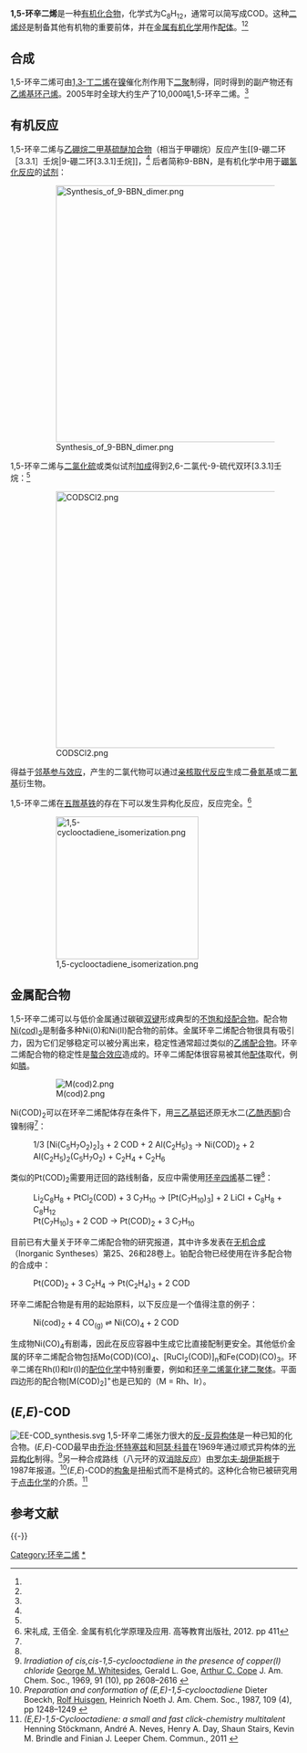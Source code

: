 {{chembox
| Watchedfields = changed
| verifiedrevid = 401758250
|   Name = 1,5-环辛二烯
|   ImageFile = 1,5-Cyclooctadiene.svg
|   ImageSize = 120px
|   ImageName = Skeletal formula of 1,5-cyclooctadiene
|   ImageFile2 = 1,5-cyclooctadiene-ED-3D-balls.png
|   ImageSize2 = 
|   ImageName2 = Ball-and-stick model of 1,5-cyclooctadiene
| Section1 = {{Chembox Identifiers
|   SMILES = C\1=C\CC/C=C\CC/1
| StdInChI_Ref = {{stdinchicite|correct|chemspider}}
| StdInChI = 1S/C8H12/c1-2-4-6-8-7-5-3-1/h1-2,7-8H,3-6H2/b2-1-,8-7-
| CASNo = 111-78-4
|    CASNo_Ref = {{cascite|correct|CAS}}
|   ChemSpiderID_Ref = {{chemspidercite|correct|chemspider}}
| ChemSpiderID = 74815
|   EC-number = 203-907-1
|   InChI = 1/C8H12/c1-2-4-6-8-7-5-3-1/h1-2,7-8H,3-6H2/b2-1-,8-7-
|   InChIKey = VYXHVRARDIDEHS-QGTKBVGQBM
|   StdInChIKey_Ref = {{stdinchicite|correct|chemspider}}
| StdInChIKey = VYXHVRARDIDEHS-QGTKBVGQSA-N
  }}
| Section2 = {{Chembox Properties
|   C = 8
|   H = 12
|   Appearance = 澄清无色液体
|   Density = 0.882 g cm<sup>−3</sup>（液态）
|   Solubility = -
|   MeltingPtC = -69.5
|   BoilingPtC = 151
  }}
}}

'''1,5-环辛二烯'''是一种[[有机化合物|有机化合物]]，化学式为C<sub>8</sub>H<sub>12</sub>，通常可以简写成COD。这种[[二烯烃|二烯烃]]是制备其他有机物的重要前体，并在[[金属有机化学|金属有机化学]]用作[[配体|配体]]。<ref name="buehler" /><ref name="shriver" />

== 合成 ==
1,5-环辛二烯可由[[1,3-丁二烯|1,3-丁二烯]]在[[镍|镍]]催化剂作用下[[二聚|二聚]]制得，同时得到的副产物还有[[乙烯基环己烯|乙烯基环己烯]]。2005年时全球大约生产了10,000吨1,5-环辛二烯。<ref name="thomas" />

== 有机反应 ==
1,5-环辛二烯与[[乙硼烷|乙硼烷]][[二甲基硫醚|二甲基硫醚]][[加合物|加合物]]（相当于甲硼烷）反应产生[[9-硼二环［3.3.1］壬烷|9-硼二环[3.3.1]壬烷]]，<ref name="john" /> 后者简称9-BBN，是有机化学中用于[[硼氢化-氧化反应|硼氢化反应]]的[[试剂|试剂]]：
:[[File:Synthesis_of_9-BBN_dimer.png|450px]]

1,5-环辛二烯与[[二氯化硫|二氯化硫]]或类似试剂[[加成|加成]]得到2,6-二氯代-9-硫代双环[3.3.1]壬烷：<ref name="bishop" />
:[[File:CODSCl2.png|450px]]

得益于[[邻基参与效应|邻基参与效应]]，产生的二氯代物可以通过[[亲核取代反应|亲核取代反应]]生成二[[叠氮基|叠氮基]]或二[[氰基|氰基]]衍生物。

1,5-环辛二烯在[[五羰基铁|五羰基铁]]的存在下可以发生异构化反应，反应完全。<ref>宋礼成, 王佰全. 金属有机化学原理及应用. 高等教育出版社, 2012. pp 411</ref>
:[[File:1,5-cyclooctadiene_isomerization.png|250px]]

== 金属配合物 ==
1,5-环辛二烯可以与低价金属通过碳碳[[双键|双键]]形成典型的[[不饱和烃配合物|不饱和烃配合物]]。配合物[[二(环辛二烯)合镍|Ni(cod)<sub>2</sub>]]是制备多种Ni(0)和Ni(II)配合物的前体。金属环辛二烯配合物很具有吸引力，因为它们足够稳定可以被分离出来，稳定性通常超过类似的[[乙烯|乙烯]][[配合物|配合物]]。环辛二烯配合物的稳定性是[[螯合效应|螯合效应]]造成的。环辛二烯配体很容易被其他[[配体|配体]]取代，例如[[膦|膦]]。
:[[File:M(cod)2.png|thumb]]

Ni(COD)<sub>2</sub>可以在环辛二烯配体存在条件下，用[[三乙基铝|三乙基铝]]还原无水二([[乙酰丙酮|乙酰丙酮]])合镍制得<ref name="ittel" />：
:1/3 [Ni(C<sub>5</sub>H<sub>7</sub>O<sub>2</sub>)<sub>2</sub>]<sub>3</sub>  +  2 COD  +  2 Al(C<sub>2</sub>H<sub>5</sub>)<sub>3</sub>  →  Ni(COD)<sub>2</sub>  +  2 Al(C<sub>2</sub>H<sub>5</sub>)<sub>2</sub>(C<sub>5</sub>H<sub>7</sub>O<sub>2</sub>)  +  C<sub>2</sub>H<sub>4</sub>  +  C<sub>2</sub>H<sub>6</sub>

类似的Pt(COD)<sub>2</sub>需要用迂回的路线制备，反应中需使用[[环辛四烯|环辛四烯]]基二锂<ref name="crascall" />：
:Li<sub>2</sub>C<sub>8</sub>H<sub>8</sub>  +  PtCl<sub>2</sub>(COD)  +  3 C<sub>7</sub>H<sub>10</sub> → [Pt(C<sub>7</sub>H<sub>10</sub>)<sub>3</sub>] +  2 LiCl  +  C<sub>8</sub>H<sub>8</sub>  +  C<sub>8</sub>H<sub>12</sub>
:Pt(C<sub>7</sub>H<sub>10</sub>)<sub>3</sub> + 2 COD  →  Pt(COD)<sub>2</sub>  +  3 C<sub>7</sub>H<sub>10</sub>

目前已有大量关于环辛二烯配合物的研究报道，其中许多发表在[[无机合成_(书籍)|无机合成]]（Inorganic Syntheses）第25、26和28卷上。铂配合物已经使用在许多配合物的合成中：
:Pt(COD)<sub>2</sub>  +  3 C<sub>2</sub>H<sub>4</sub>  →  Pt(C<sub>2</sub>H<sub>4</sub>)<sub>3</sub>  +  2 COD

环辛二烯配合物是有用的起始原料，以下反应是一个值得注意的例子：
:Ni(cod)<sub>2</sub>  +  4 CO<sub>(g)</sub> <math>\rightleftharpoons</math> Ni(CO)<sub>4</sub>  +  2 COD
生成物Ni(CO)<sub>4</sub>有剧毒，因此在反应容器中生成它比直接配制更安全。其他低价金属的环辛二烯配合物包括Mo(COD)(CO)<sub>4</sub>、[RuCl<sub>2</sub>(COD)]<sub>n</sub>和Fe(COD)(CO)<sub>3</sub>。环辛二烯在Rh(I)和Ir(I)的[[配位化学|配位化学]]中特别重要，例如{{link-en|克拉布特里催化剂|Crabtree's catalyst}}和[[环辛二烯氯化铑二聚体|环辛二烯氯化铑二聚体]]。平面四边形的配合物[M(COD)<sub>2</sub>]<sup>+</sup>也是已知的（M = Rh、Ir）。

==(''E'',''E'')-COD==
[[File:EE-COD_synthesis.svg|thumb]]
1,5-环辛二烯张力很大的[[顺反异构|反-反异构体]]是一种已知的化合物。(''E'',''E'')-COD最早由[[乔治·怀特塞兹|乔治·怀特塞兹]]和[[阿瑟·科普|阿瑟·科普]]在1969年通过顺式异构体的[[光异构化|光异构化]]制得。<ref>''Irradiation of cis,cis-1,5-cyclooctadiene in the presence of copper(I) chloride'' [[George_M._Whitesides|George M. Whitesides]], Gerald L. Goe, [[Arthur_C._Cope|Arthur C. Cope]] J. Am. Chem. Soc., 1969, 91 (10), pp 2608–2616 {{DOI|10.1021/ja01038a036}}</ref>另一种合成路线（八元环的双[[消除反应|消除反应]]）由[[罗尔夫·胡伊斯根|罗尔夫·胡伊斯根]]于1987年报道。<ref>''Preparation and conformation of (E,E)-1,5-cyclooctadiene''  Dieter Boeckh, [[Rolf_Huisgen|Rolf Huisgen]], Heinrich Noeth J. Am. Chem. Soc., 1987, 109 (4), pp 1248–1249 {{DOI|10.1021/ja00238a046}}</ref>(''E'',''E'')-COD的[[构象|构象]]是扭船式而不是椅式的。这种化合物已被研究用于[[点击化学|点击化学]]的介质。<ref>''(E,E)-1,5-Cyclooctadiene: a small and fast click-chemistry multitalent'' Henning Stöckmann, André A. Neves, Henry A. Day, Shaun Stairs, Kevin M. Brindle and Finian J. Leeper Chem. Commun., 2011 {{DOI|10.1039/C1CC12161H}}</ref>

== 参考文献 ==
{{Reflist|refs=
<ref name="buehler">Buehler, C; Pearson, D.Survey of Organic Syntheses. Wiley-Intersciene, New York. '''1970'''.</ref>
<ref name="shriver">Shriver, D; Atkins, P.Inorganic Chemistry. W. H. Freeman and Co., New York. '''1999'''.</ref>
<ref name="john">{{OrgSynth | collvol = 9 | collvolpages = 95 | year= 1998 | title = <nowiki>9-Borabicyclo[3.3.1]nonane Dimer</nowiki> | author = John A. Soderquist and Alvin Negron | prep = cv9p0095}}</ref>
<ref name="bishop">{{OrgSynth | author = Roger Bishop | collvol = 9 | collvolpages = 692 | prep = CV9P0692| title = 9-Thiabicyclo[3.3.1]nonane-2,6-dione}}{{cite journal | title = 2,6-Dichloro-9-thiabicyclo[3.3.1]nonane: Multigram Display of Azide and Cyanide Components on a Versatile Scaffold | journal = [[Molecules_(journal)|Molecules]] | year = 2006 | volume = 11 | pages = 212–218 | url = http://www.mdpi.org/molecules/papers/11040212.pdf | doi = 10.3390/11040212 | author = Díaz, David Díaz | last2 = Converso | first2 = Antonella | last3 = Sharpless | first3 = K. Barry | last4 = Finn | first4 = M. G. | access-date = 2011-10-03 | archive-date = 2011-09-27 | archive-url = https://web.archive.org/web/20110927022535/http://www.mdpi.org/molecules/papers/11040212.pdf | dead-url = no }}</ref>
<ref name="ittel">{{cite journal | author = Schunn, R; Ittel, S. | title = Bis(1,5-Cyclooctadiene) Nickel(0) | journal = [[Inorg._Synth.|Inorg. Synth.]] | volume = 28 | year = 1990 | doi = 10.1002/9780470132593.ch25 | pages = 94}}</ref>
<ref name="thomas">Thomas Schiffer, Georg Oenbrink -{“Cyclododecatriene, Cyclooctadiene, and 4-Vinylcyclohexene”}- in Ullmann’s Encyclopedia of Industrial Chemistry, 2005, Wiley-VCH, Weinheim.</ref>
<ref name="crascall">{{cite journal | author = Crascall, L; Spencer, J. | doi = 10.1002/9780470132593.ch34 | journal = [[Inorg._Synth.|Inorg. Synth.]] | year = 1990 | volume = 28 | title = Olefin Complexes of Platinum | pages = 126}}</ref>
}}

{{-}}
{{环烯烃}}

{{DEFAULTSORT:Cyclooctadiene, 1,5-}}
[[Category:环辛二烯|Category:环辛二烯]]
[[Category:环辛二烯配合物|*]]